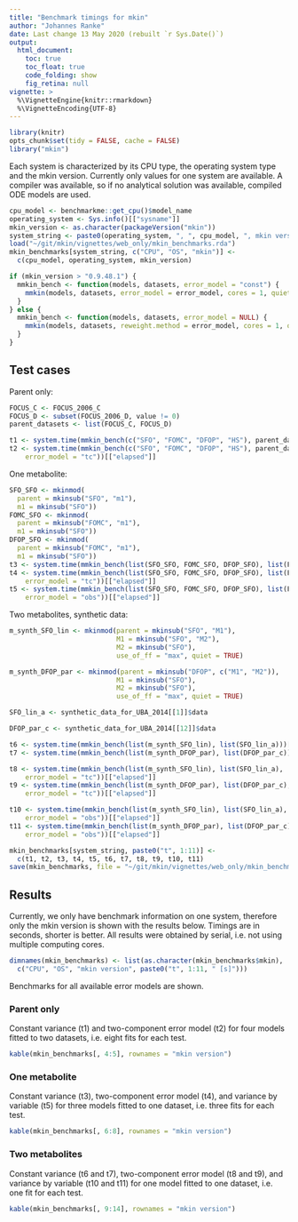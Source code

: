```yaml
---
title: "Benchmark timings for mkin"
author: "Johannes Ranke"
date: Last change 13 May 2020 (rebuilt `r Sys.Date()`)
output:
  html_document:
    toc: true
    toc_float: true
    code_folding: show
    fig_retina: null
vignette: >
  %\VignetteEngine{knitr::rmarkdown}
  %\VignetteEncoding{UTF-8}
---
```


```r
library(knitr)
opts_chunk$set(tidy = FALSE, cache = FALSE)
library("mkin")
```

Each system is characterized by its CPU type, the operating system type and the
mkin version. Currently only values for one system are available. A compiler
was available, so if no analytical solution was available, compiled ODE models are
used.

```r
cpu_model <- benchmarkme::get_cpu()$model_name
operating_system <- Sys.info()[["sysname"]]
mkin_version <- as.character(packageVersion("mkin"))
system_string <- paste0(operating_system, ", ", cpu_model, ", mkin version ", mkin_version)
load("~/git/mkin/vignettes/web_only/mkin_benchmarks.rda")
mkin_benchmarks[system_string, c("CPU", "OS", "mkin")] <-
  c(cpu_model, operating_system, mkin_version)

if (mkin_version > "0.9.48.1") {
  mmkin_bench <- function(models, datasets, error_model = "const") {
    mmkin(models, datasets, error_model = error_model, cores = 1, quiet = TRUE)
  }
} else {
  mmkin_bench <- function(models, datasets, error_model = NULL) {
    mmkin(models, datasets, reweight.method = error_model, cores = 1, quiet = TRUE)
  }
}
```

## Test cases

Parent only:

```r
FOCUS_C <- FOCUS_2006_C
FOCUS_D <- subset(FOCUS_2006_D, value != 0)
parent_datasets <- list(FOCUS_C, FOCUS_D)

t1 <- system.time(mmkin_bench(c("SFO", "FOMC", "DFOP", "HS"), parent_datasets))[["elapsed"]]
t2 <- system.time(mmkin_bench(c("SFO", "FOMC", "DFOP", "HS"), parent_datasets,
    error_model = "tc"))[["elapsed"]]
```

One metabolite:

```r
SFO_SFO <- mkinmod(
  parent = mkinsub("SFO", "m1"),
  m1 = mkinsub("SFO"))
FOMC_SFO <- mkinmod(
  parent = mkinsub("FOMC", "m1"),
  m1 = mkinsub("SFO"))
DFOP_SFO <- mkinmod(
  parent = mkinsub("FOMC", "m1"),
  m1 = mkinsub("SFO"))
t3 <- system.time(mmkin_bench(list(SFO_SFO, FOMC_SFO, DFOP_SFO), list(FOCUS_D)))[["elapsed"]]
t4 <- system.time(mmkin_bench(list(SFO_SFO, FOMC_SFO, DFOP_SFO), list(FOCUS_D),
    error_model = "tc"))[["elapsed"]]
t5 <- system.time(mmkin_bench(list(SFO_SFO, FOMC_SFO, DFOP_SFO), list(FOCUS_D),
    error_model = "obs"))[["elapsed"]]
```

Two metabolites, synthetic data:

```r
m_synth_SFO_lin <- mkinmod(parent = mkinsub("SFO", "M1"),
                           M1 = mkinsub("SFO", "M2"),
                           M2 = mkinsub("SFO"),
                           use_of_ff = "max", quiet = TRUE)

m_synth_DFOP_par <- mkinmod(parent = mkinsub("DFOP", c("M1", "M2")),
                           M1 = mkinsub("SFO"),
                           M2 = mkinsub("SFO"),
                           use_of_ff = "max", quiet = TRUE)

SFO_lin_a <- synthetic_data_for_UBA_2014[[1]]$data

DFOP_par_c <- synthetic_data_for_UBA_2014[[12]]$data

t6 <- system.time(mmkin_bench(list(m_synth_SFO_lin), list(SFO_lin_a)))[["elapsed"]]
t7 <- system.time(mmkin_bench(list(m_synth_DFOP_par), list(DFOP_par_c)))[["elapsed"]]

t8 <- system.time(mmkin_bench(list(m_synth_SFO_lin), list(SFO_lin_a),
    error_model = "tc"))[["elapsed"]]
t9 <- system.time(mmkin_bench(list(m_synth_DFOP_par), list(DFOP_par_c),
    error_model = "tc"))[["elapsed"]]

t10 <- system.time(mmkin_bench(list(m_synth_SFO_lin), list(SFO_lin_a),
    error_model = "obs"))[["elapsed"]]
t11 <- system.time(mmkin_bench(list(m_synth_DFOP_par), list(DFOP_par_c),
    error_model = "obs"))[["elapsed"]]
```

```r
mkin_benchmarks[system_string, paste0("t", 1:11)] <-
  c(t1, t2, t3, t4, t5, t6, t7, t8, t9, t10, t11)
save(mkin_benchmarks, file = "~/git/mkin/vignettes/web_only/mkin_benchmarks.rda")
```

## Results

Currently, we only have benchmark information on one system, therefore only the mkin
version is shown with the results below. Timings are in seconds, shorter is better.
All results were obtained by serial, i.e. not using multiple computing cores.

```r
dimnames(mkin_benchmarks) <- list(as.character(mkin_benchmarks$mkin),
  c("CPU", "OS", "mkin version", paste0("t", 1:11, " [s]")))
```


Benchmarks for all available error models are shown.

### Parent only

Constant variance (t1) and two-component error model (t2) for four models
fitted to two datasets, i.e. eight fits for each test.

```r
kable(mkin_benchmarks[, 4:5], rownames = "mkin version")
```

### One metabolite

Constant variance (t3), two-component error model (t4), and variance by variable (t5)
for three models fitted to one dataset, i.e. three fits for each test.

```r
kable(mkin_benchmarks[, 6:8], rownames = "mkin version")
```

### Two metabolites

Constant variance (t6 and t7), two-component error model (t8 and t9), and
variance by variable (t10 and t11) for one model fitted to one dataset, i.e.
one fit for each test.

```r
kable(mkin_benchmarks[, 9:14], rownames = "mkin version")
```
